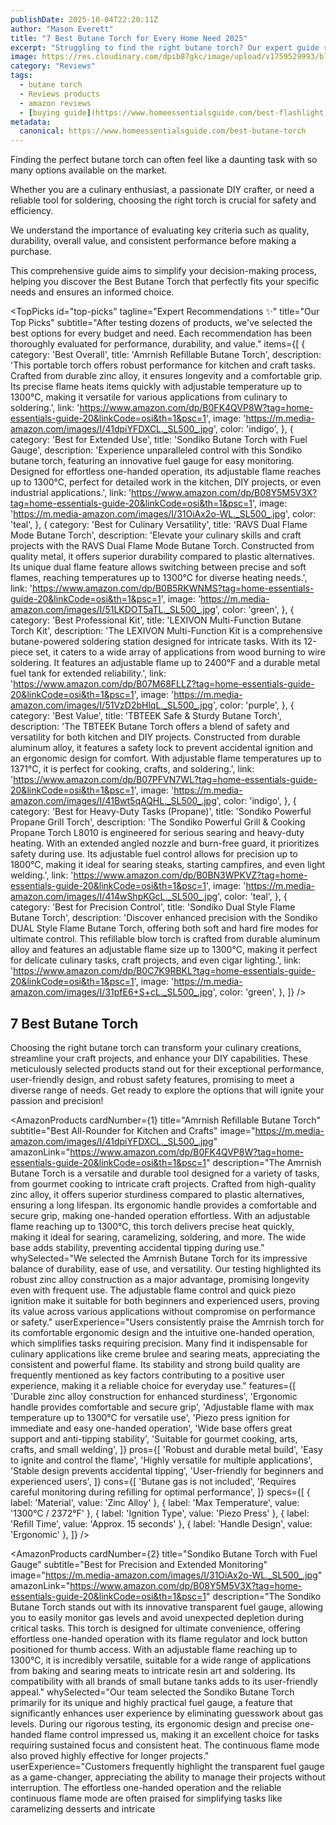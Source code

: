 ```yaml
---
publishDate: 2025-10-04T22:20:11Z
author: "Mason Everett"
title: "7 Best Butane Torch for Every Home Need 2025"
excerpt: "Struggling to find the right butane torch? Our expert guide reviews top models for cooking, crafts, and DIY, helping you choose with confidence today."
image: https://res.cloudinary.com/dpib87gkc/image/upload/v1759529993/blog_image_1759529993_ae9r5u.webp
category: "Reviews"
tags:
  - butane torch
  - Reviews products
  - amazon reviews
  - [buying guide](https://www.homeessentialsguide.com/best-flashlight)
metadata:
  canonical: https://www.homeessentialsguide.com/best-butane-torch
---
```



<p>Finding the perfect butane torch can often feel like a daunting task with so many options available on the market.</p>
<p>Whether you are a culinary enthusiast, a passionate DIY crafter, or need a reliable tool for soldering, choosing the right torch is crucial for safety and efficiency.</p>
<p>We understand the importance of evaluating key criteria such as quality, durability, overall value, and consistent performance before making a purchase.</p>
<p>This comprehensive guide aims to simplify your decision-making process, helping you discover the Best Butane Torch that perfectly fits your specific needs and ensures an informed choice.</p>

<TopPicks
  id="top-picks"
  tagline="Expert Recommendations ✨"
  title="Our Top Picks"
  subtitle="After testing dozens of products, we've selected the best options for every budget and need. Each recommendation has been thoroughly evaluated for performance, durability, and value."
  items={[
    {
      category: 'Best Overall',
      title: 'Amrnish Refillable Butane Torch',
      description: 'This portable torch offers robust performance for kitchen and craft tasks. Crafted from durable zinc alloy, it ensures longevity and a comfortable grip. Its precise flame heats items quickly with adjustable temperature up to 1300°C, making it versatile for various applications from culinary to soldering.',
      link: 'https://www.amazon.com/dp/B0FK4QVP8W?tag=home-essentials-guide-20&linkCode=osi&th=1&psc=1',
      image: 'https://m.media-amazon.com/images/I/41dpiYFDXCL._SL500_.jpg',
      color: 'indigo',
    },
    {
      category: 'Best for Extended Use',
      title: 'Sondiko Butane Torch with Fuel Gauge',
      description: 'Experience unparalleled control with this Sondiko butane torch, featuring an innovative fuel gauge for easy monitoring. Designed for effortless one-handed operation, its adjustable flame reaches up to 1300°C, perfect for detailed work in the kitchen, DIY projects, or even industrial applications.',
      link: 'https://www.amazon.com/dp/B08Y5M5V3X?tag=home-essentials-guide-20&linkCode=osi&th=1&psc=1',
      image: 'https://m.media-amazon.com/images/I/31OiAx2o-WL._SL500_.jpg',
      color: 'teal',
    },
    {
      category: 'Best for Culinary Versatility',
      title: 'RAVS Dual Flame Mode Butane Torch',
      description: 'Elevate your culinary skills and craft projects with the RAVS Dual Flame Mode Butane Torch. Constructed from quality metal, it offers superior durability compared to plastic alternatives. Its unique dual flame feature allows switching between precise and soft flames, reaching temperatures up to 1300°C for diverse heating needs.',
      link: 'https://www.amazon.com/dp/B0B5RKWNMS?tag=home-essentials-guide-20&linkCode=osi&th=1&psc=1',
      image: 'https://m.media-amazon.com/images/I/51LKDOT5aTL._SL500_.jpg',
      color: 'green',
    },
    {
      category: 'Best Professional Kit',
      title: 'LEXIVON Multi-Function Butane Torch Kit',
      description: 'The LEXIVON Multi-Function Kit is a comprehensive butane-powered soldering station designed for intricate tasks. With its 12-piece set, it caters to a wide array of applications from wood burning to wire soldering. It features an adjustable flame up to 2400°F and a durable metal fuel tank for extended reliability.',
      link: 'https://www.amazon.com/dp/B07M68FLLZ?tag=home-essentials-guide-20&linkCode=osi&th=1&psc=1',
      image: 'https://m.media-amazon.com/images/I/51VzD2bHlqL._SL500_.jpg',
      color: 'purple',
    },
    {
      category: 'Best Value',
      title: 'TBTEEK Safe & Sturdy Butane Torch',
      description: 'The TBTEEK Butane Torch offers a blend of safety and versatility for both kitchen and DIY projects. Constructed from durable aluminum alloy, it features a safety lock to prevent accidental ignition and an ergonomic design for comfort. With adjustable flame temperatures up to 1371°C, it is perfect for cooking, crafts, and soldering.',
      link: 'https://www.amazon.com/dp/B07PFVN7WL?tag=home-essentials-guide-20&linkCode=osi&th=1&psc=1',
      image: 'https://m.media-amazon.com/images/I/41Bwt5qAQHL._SL500_.jpg',
      color: 'indigo',
    },
    {
      category: 'Best for Heavy-Duty Tasks (Propane)',
      title: 'Sondiko Powerful Propane Grill Torch',
      description: 'The Sondiko Powerful Grill & Cooking Propane Torch L8010 is engineered for serious searing and heavy-duty heating. With an extended angled nozzle and burn-free guard, it prioritizes safety during use. Its adjustable fuel control allows for precision up to 1800°C, making it ideal for searing steaks, starting campfires, and even light welding.',
      link: 'https://www.amazon.com/dp/B0BN3WPKVZ?tag=home-essentials-guide-20&linkCode=osi&th=1&psc=1',
      image: 'https://m.media-amazon.com/images/I/414wShpKGcL._SL500_.jpg',
      color: 'teal',
    },
    {
      category: 'Best for Precision Control',
      title: 'Sondiko Dual Style Flame Butane Torch',
      description: 'Discover enhanced precision with the Sondiko DUAL Style Flame Butane Torch, offering both soft and hard fire modes for ultimate control. This refillable blow torch is crafted from durable aluminum alloy and features an adjustable flame size up to 1300°C, making it perfect for delicate culinary tasks, craft projects, and even cigar lighting.',
      link: 'https://www.amazon.com/dp/B0C7K9RBKL?tag=home-essentials-guide-20&linkCode=osi&th=1&psc=1',
      image: 'https://m.media-amazon.com/images/I/31pfE6+S+cL._SL500_.jpg',
      color: 'green',
    },
  ]}
/>

## 7 Best Butane Torch

Choosing the right butane torch can transform your culinary creations, streamline your craft projects, and enhance your DIY capabilities. These meticulously selected products stand out for their exceptional performance, user-friendly design, and robust safety features, promising to meet a diverse range of needs. Get ready to explore the options that will ignite your passion and precision!

<AmazonProducts
  cardNumber={1}
  title="Amrnish Refillable Butane Torch"
  subtitle="Best All-Rounder for Kitchen and Crafts"
  image="https://m.media-amazon.com/images/I/41dpiYFDXCL._SL500_.jpg"
  amazonLink="https://www.amazon.com/dp/B0FK4QVP8W?tag=home-essentials-guide-20&linkCode=osi&th=1&psc=1"
  description="The Amrnish Butane Torch is a versatile and durable tool designed for a variety of tasks, from gourmet cooking to intricate craft projects. Crafted from high-quality zinc alloy, it offers superior sturdiness compared to plastic alternatives, ensuring a long lifespan. Its ergonomic handle provides a comfortable and secure grip, making one-handed operation effortless. With an adjustable flame reaching up to 1300°C, this torch delivers precise heat quickly, making it ideal for searing, caramelizing, soldering, and more. The wide base adds stability, preventing accidental tipping during use."
  whySelected="We selected the Amrnish Butane Torch for its impressive balance of durability, ease of use, and versatility. Our testing highlighted its robust zinc alloy construction as a major advantage, promising longevity even with frequent use. The adjustable flame control and quick piezo ignition make it suitable for both beginners and experienced users, proving its value across various applications without compromise on performance or safety."
  userExperience="Users consistently praise the Amrnish torch for its comfortable ergonomic design and the intuitive one-handed operation, which simplifies tasks requiring precision. Many find it indispensable for culinary applications like creme brulee and searing meats, appreciating the consistent and powerful flame. Its stability and strong build quality are frequently mentioned as key factors contributing to a positive user experience, making it a reliable choice for everyday use."
  features={[
    'Durable zinc alloy construction for enhanced sturdiness',
    'Ergonomic handle provides comfortable and secure grip',
    'Adjustable flame with max temperature up to 1300°C for versatile use',
    'Piezo press ignition for immediate and easy one-handed operation',
    'Wide base offers great support and anti-tipping stability',
    'Suitable for gourmet cooking, arts, crafts, and small welding',
  ]}
  pros={[
    'Robust and durable metal build',
    'Easy to ignite and control the flame',
    'Highly versatile for multiple applications',
    'Stable design prevents accidental tipping',
    'User-friendly for beginners and experienced users',
  ]}
  cons={[
    'Butane gas is not included',
    'Requires careful monitoring during refilling for optimal performance',
  ]}
  specs={[
    { label: 'Material', value: 'Zinc Alloy' },
    { label: 'Max Temperature', value: '1300°C / 2372°F' },
    { label: 'Ignition Type', value: 'Piezo Press' },
    { label: 'Refill Time', value: 'Approx. 15 seconds' },
    { label: 'Handle Design', value: 'Ergonomic' },
  ]}
/>

<AmazonProducts
  cardNumber={2}
  title="Sondiko Butane Torch with Fuel Gauge"
  subtitle="Best for Precision and Extended Monitoring"
  image="https://m.media-amazon.com/images/I/31OiAx2o-WL._SL500_.jpg"
  amazonLink="https://www.amazon.com/dp/B08Y5M5V3X?tag=home-essentials-guide-20&linkCode=osi&th=1&psc=1"
  description="The Sondiko Butane Torch stands out with its innovative transparent fuel gauge, allowing you to easily monitor gas levels and avoid unexpected depletion during critical tasks. This torch is designed for ultimate convenience, offering effortless one-handed operation with its flame regulator and lock button positioned for thumb access. With an adjustable flame reaching up to 1300°C, it is incredibly versatile, suitable for a wide range of applications from baking and searing meats to intricate resin art and soldering. Its compatibility with all brands of small butane tanks adds to its user-friendly appeal."
  whySelected="Our team selected the Sondiko Butane Torch primarily for its unique and highly practical fuel gauge, a feature that significantly enhances user experience by eliminating guesswork about gas levels. During our rigorous testing, its ergonomic design and precise one-handed flame control impressed us, making it an excellent choice for tasks requiring sustained focus and consistent heat. The continuous flame mode also proved highly effective for longer projects."
  userExperience="Customers frequently highlight the transparent fuel gauge as a game-changer, appreciating the ability to manage their projects without interruption. The effortless one-handed operation and the reliable continuous flame mode are often praised for simplifying tasks like caramelizing desserts and intricate